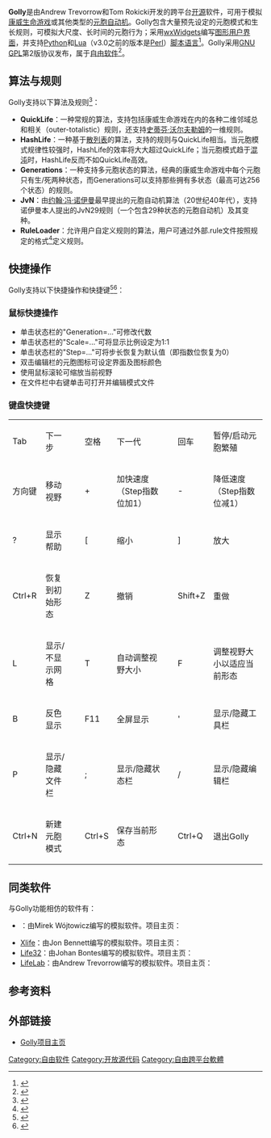 {{Infobox software
| name                   = Golly
| logo                   = 
| screenshot             = [[File:Turing_Machine_in_Golly.png|280px]]
| caption                = Golly模拟[[康威生命游戏|康威生命游戏]]版[[通用图灵机|通用图灵机]]<ref>{{citation|contribution=A universal Turing machine in Conway's Game of Life|title=2011 International Conference on High Performance Computing and Simulation (HPCS)|year=2011|last=Rendell|first=P.|pages=764–772|url=http://uncomp.uwe.ac.uk/CAAA2011/Program_files/764-772.pdf|doi=10.1109/HPCSim.2011.5999906|access-date=2014-03-11|archive-url=https://web.archive.org/web/20140311164124/http://uncomp.uwe.ac.uk/CAAA2011/Program_files/764-772.pdf|archive-date=2014-03-11|dead-url=yes}}</ref>
| author                 = [http://www.trevorrow.com/ Andrew Trevorrow]<br>[http://tomas.rokicki.com/ Tom Rokicki]
| developer              = The Golly Gang
| released               = v0.1（2005年7月）
| latest release version = v3.1
| latest release date    = {{release date and age|df=yes|2017|10}}
| latest preview version =
| latest preview date    =
| programming language   = [[C++|C++]]
| operating system       = [[Linux|Linux]], [[FreeBSD|FreeBSD]], [[OpenBSD|OpenBSD]], [[Windows|Windows]], [[OS_X|OS X]], [[iOS|iOS]], [[Android|Android]]
| platform               =
| language               = 英文
| status                 = 活跃
| genre                  = 游戏, 模拟器
| license                = [[GNU_GPL|GNU GPL]] (第2版)
| website                = {{URL|http://golly.sourceforge.net/}}
}}

'''Golly'''是由Andrew Trevorrow和Tom Rokicki开发的跨平台[[开源|开源]]软件，可用于模拟[[康威生命游戏|康威生命游戏]]或其他类型的[[元胞自动机|元胞自动机]]。Golly包含大量预先设定的元胞模式和生长规则，可模拟大尺度、长时间的元胞行为；采用[[wxWidgets|wxWidgets]]编写[[图形用户界面|图形用户界面]]，并支持[[Python|Python]]和[[Lua|Lua]]（v3.0之前的版本是[[Perl|Perl]]）[[脚本语言|脚本语言]]<ref>{{Cite web|url=http://golly.sourceforge.net/|title=Golly's key features|accessdate=2014-03-11|archive-date=2007-06-26|archive-url=https://web.archive.org/web/20070626200320/http://golly.sourceforge.net/|dead-url=no}}</ref>。Golly采用[[GNU_GPL|GNU GPL]]第2版协议发布，属于[[自由软件|自由软件]]<ref>{{Cite web|url=http://sourceforge.net/projects/golly/|title=License of Golly|accessdate=2014-03-11|archive-date=2021-01-04|archive-url=https://web.archive.org/web/20210104204347/https://sourceforge.net/projects/golly/|dead-url=no}}</ref>。

==算法与规则==
Golly支持以下算法及规则<ref>{{Cite web|url=http://golly.sourceforge.net/Help/algos.html|title=Golly's online help -- Algorithms|accessdate=2014-03-12|archive-date=2020-10-23|archive-url=https://web.archive.org/web/20201023062820/http://golly.sourceforge.net/Help/algos.html|dead-url=no}}</ref>：
* '''QuickLife'''：一种常规的算法，支持包括康威生命游戏在内的各种二维邻域总和相关（outer-totalistic）规则，还支持[[史蒂芬·沃尔夫勒姆|史蒂芬·沃尔夫勒姆]]的一维规则。
* '''HashLife'''：一种基于[[散列表|散列表]]的算法，支持的规则与QuickLife相当。当元胞模式规律性较强时，HashLife的效率将大大超过QuickLife；当元胞模式趋于[[混沌|混沌]]时，HashLife反而不如QuickLife高效。
* '''Generations'''：一种支持多元胞状态的算法，经典的康威生命游戏中每个元胞只有生/死两种状态，而Generations可以支持那些拥有多状态（最高可达256个状态）的规则。
* '''JvN'''：由[[约翰·冯·诺伊曼|约翰·冯·诺伊曼]]最早提出的元胞自动机算法（20世纪40年代），支持诺伊曼本人提出的JvN29规则（一个包含29种状态的元胞自动机）及其变种。
* '''RuleLoader'''：允许用户自定义规则的算法，用户可通过外部.rule文件按照规定的格式<ref>{{Cite web|url=http://golly.sourceforge.net/Help/formats.html#rule|title=Golly's rule file format|accessdate=2014-03-12|archive-date=2020-11-12|archive-url=https://web.archive.org/web/20201112011918/http://golly.sourceforge.net/Help/formats.html#rule|dead-url=no}}</ref>定义规则。

==快捷操作==
Golly支持以下快捷操作和快捷键<ref>{{Cite web|url=http://golly.sourceforge.net/Help/mouse.html|title=Golly's online help -- Mouse Shortcuts|accessdate=2014-03-12|archive-date=2018-06-24|archive-url=https://web.archive.org/web/20180624111627/http://golly.sourceforge.net/Help/mouse.html|dead-url=no}}</ref><ref>{{Cite web|url=http://golly.sourceforge.net/Help/keyboard.html|title=Golly's online help -- Keyboard Shortcuts|accessdate=2014-03-12|archive-date=2020-11-08|archive-url=https://web.archive.org/web/20201108054334/http://golly.sourceforge.net/Help/keyboard.html|dead-url=no}}</ref>：
===鼠标快捷操作===
* 单击状态栏的"Generation=..."可修改代数
* 单击状态栏的"Scale=..."可将显示比例设定为1:1
* 单击状态栏的"Step=..."可将步长恢复为默认值（即指数位恢复为0）
* 双击编辑栏的元胞图标可设定界面及图标颜色
* 使用鼠标滚轮可缩放当前视野
* 在文件栏中右键单击可打开并编辑模式文件
===键盘快捷键===
{| class="wikitable"
|-
| Tab || 下一步 |||| 空格 || 下一代 |||| 回车 || 暂停/启动元胞繁殖 
|-
| 方向键 || 移动视野 |||| + || 加快速度（Step指数位加1） |||| - || 降低速度（Step指数位减1）
|-
| ? || 显示帮助 ||||  [ || 缩小 |||| ] || 放大
|-
| Ctrl+R || 恢复到初始形态 |||| Z || 撤销 |||| Shift+Z || 重做
|-
| L || 显示/不显示网格 |||| T || 自动调整视野大小 |||| F || 调整视野大小以适应当前形态
|-
| B || 反色显示 ||||  F11 || 全屏显示 |||| ' || 显示/隐藏工具栏 
|-
| P || 显示/隐藏文件栏 |||| ; || 显示/隐藏状态栏 |||| / || 显示/隐藏编辑栏
|-
| Ctrl+N || 新建元胞模式 |||| Ctrl+S || 保存当前形态 |||| Ctrl+Q || 退出Golly
|}

==同类软件==
与Golly功能相仿的软件有：
* {{link-en|MCell|MCell}}：由Mirek Wójtowicz编写的模拟软件。项目主页：{{URL|http://www.mirekw.com/ca/index.html}}
* [[Xlife|Xlife]]：由Jon Bennett编写的模拟软件。项目主页：{{URL|http://freecode.com/projects/xlife}}
* [[Life32|Life32]]：由Johan Bontes编写的模拟软件。项目主页：{{URL|http://psoup.math.wisc.edu/Life32.html}}
* [[LifeLab|LifeLab]]：由Andrew Trevorrow编写的模拟软件。项目主页：{{URL|http://www.trevorrow.com/lifelab/}}


==参考资料==
{{Reflist}}

==外部链接==
*[http://golly.sourceforge.net/ Golly项目主页] {{Wayback|url=http://golly.sourceforge.net/ |date=20070626200320 }}

{{Portal|自由软件}}
[[Category:自由软件|Category:自由软件]]
[[Category:开放源代码|Category:开放源代码]]
[[Category:自由跨平台軟體|Category:自由跨平台軟體]]